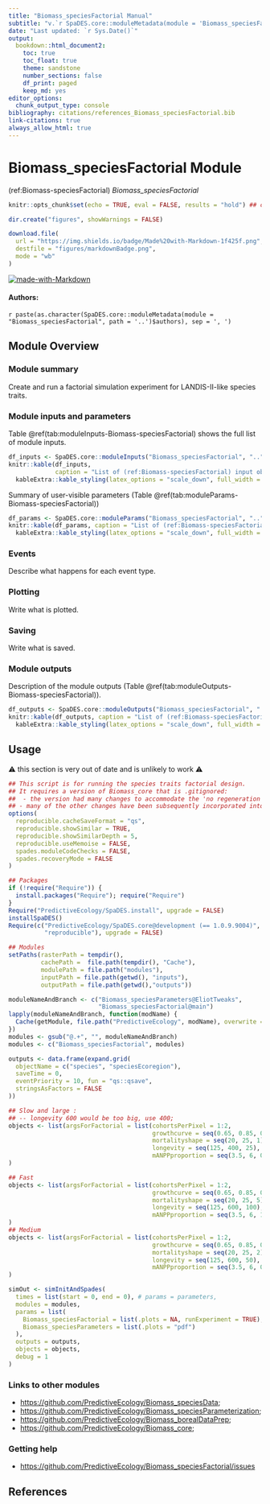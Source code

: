 ```yaml
---
title: "Biomass_speciesFactorial Manual"
subtitle: "v.`r SpaDES.core::moduleMetadata(module = 'Biomass_speciesFactorial', path = '..')$version`"
date: "Last updated: `r Sys.Date()`"
output:
  bookdown::html_document2:
    toc: true
    toc_float: true
    theme: sandstone
    number_sections: false
    df_print: paged
    keep_md: yes
editor_options:
  chunk_output_type: console
bibliography: citations/references_Biomass_speciesFactorial.bib
link-citations: true
always_allow_html: true
---
```


# Biomass_speciesFactorial Module

<!-- the following are text references used in captions for LaTeX compatibility -->
(ref:Biomass-speciesFactorial) *Biomass_speciesFactorial*


```r
knitr::opts_chunk$set(echo = TRUE, eval = FALSE, results = "hold") ## change to eval = TRUE if all chunks are to be evaluated

dir.create("figures", showWarnings = FALSE)

download.file(
  url = "https://img.shields.io/badge/Made%20with-Markdown-1f425f.png",
  destfile = "figures/markdownBadge.png",
  mode = "wb"
)
```

[![made-with-Markdown](figures/markdownBadge.png)](https://commonmark.org)

<!-- if knitting to pdf remember to add the pandoc_args: ["--extract-media", "."] option to yml in order to get the badge images -->

#### Authors:

`r paste(as.character(SpaDES.core::moduleMetadata(module = "Biomass_speciesFactorial", path = '..')$authors), sep = ', ')`
<!-- ideally separate authors with new lines, '\n' not working -->

## Module Overview

### Module summary

Create and run a factorial simulation experiment for LANDIS-II-like species traits.

### Module inputs and parameters

Table \@ref(tab:moduleInputs-Biomass-speciesFactorial) shows the full list of module inputs.

```r
df_inputs <- SpaDES.core::moduleInputs("Biomass_speciesFactorial", "..")
knitr::kable(df_inputs,
             caption = "List of (ref:Biomass-speciesFactorial) input objects and their description.") |>
  kableExtra::kable_styling(latex_options = "scale_down", full_width = TRUE)
```

Summary of user-visible parameters (Table \@ref(tab:moduleParams-Biomass-speciesFactorial))


```r
df_params <- SpaDES.core::moduleParams("Biomass_speciesFactorial", "..")
knitr::kable(df_params, caption = "List of (ref:Biomass-speciesFactorial) parameters and their description.") |>
  kableExtra::kable_styling(latex_options = "scale_down", full_width = TRUE)
```

### Events

<!-- TODO -->
Describe what happens for each event type.

### Plotting

<!-- TODO -->
Write what is plotted.

### Saving

<!-- TODO -->
Write what is saved.

### Module outputs

Description of the module outputs (Table \@ref(tab:moduleOutputs-Biomass-speciesFactorial)).

```r
df_outputs <- SpaDES.core::moduleOutputs("Biomass_speciesFactorial", "..")
knitr::kable(df_outputs, caption = "List of (ref:Biomass-speciesFactorial) outputs and their description.") |>
  kableExtra::kable_styling(latex_options = "scale_down", full_width = TRUE)
```

## Usage

<!-- TODO: updates and testing needed -->

:::{.rmdwarning}
⚠️ this section is very out of date and is unlikely to work ⚠️
:::

```r
## This script is for running the species traits factorial design.
## It requires a version of Biomass_core that is .gitignored:
##  - the version had many changes to accommodate the 'no regeneration' scenario;
## - many of the other changes have been subsequently incorporated into Biomass_core, so it may work with a newer version
options(
  reproducible.cacheSaveFormat = "qs",
  reproducible.showSimilar = TRUE,
  reproducible.showSimilarDepth = 5,
  reproducible.useMemoise = FALSE,
  spades.moduleCodeChecks = FALSE,
  spades.recoveryMode = FALSE
)

## Packages
if (!require("Require")) {
  install.packages("Require"); require("Require")
}
Require("PredictiveEcology/SpaDES.install", upgrade = FALSE)
installSpaDES()
Require(c("PredictiveEcology/SpaDES.core@development (== 1.0.9.9004)",
          "reproducible"), upgrade = FALSE)

## Modules
setPaths(rasterPath = tempdir(),
         cachePath =  file.path(tempdir(), "Cache"),
         modulePath = file.path("modules"),
         inputPath = file.path(getwd(), "inputs"),
         outputPath = file.path(getwd(),"outputs"))

moduleNameAndBranch <- c("Biomass_speciesParameters@EliotTweaks",
                         "Biomass_speciesFactorial@main")
lapply(moduleNameAndBranch, function(modName) {
  Cache(getModule, file.path("PredictiveEcology", modName), overwrite = TRUE)
})
modules <- gsub("@.+", "", moduleNameAndBranch)
modules <- c("Biomass_speciesFactorial", modules)

outputs <- data.frame(expand.grid(
  objectName = c("species", "speciesEcoregion"),
  saveTime = 0,
  eventPriority = 10, fun = "qs::qsave",
  stringsAsFactors = FALSE
))

## Slow and large :
## -- longevity 600 would be too big, use 400;
objects <- list(argsForFactorial = list(cohortsPerPixel = 1:2,
                                        growthcurve = seq(0.65, 0.85, 0.02),
                                        mortalityshape = seq(20, 25, 1),
                                        longevity = seq(125, 400, 25),
                                        mANPPproportion = seq(3.5, 6, 0.25))
)

## Fast
objects <- list(argsForFactorial = list(cohortsPerPixel = 1:2,
                                        growthcurve = seq(0.65, 0.85, 0.1),
                                        mortalityshape = seq(20, 25, 5),
                                        longevity = seq(125, 600, 100),
                                        mANPPproportion = seq(3.5, 6, 1))
)
## Medium
objects <- list(argsForFactorial = list(cohortsPerPixel = 1:2,
                                        growthcurve = seq(0.65, 0.85, 0.02),
                                        mortalityshape = seq(20, 25, 2),
                                        longevity = seq(125, 600, 50),
                                        mANPPproportion = seq(3.5, 6, 0.3))
)

simOut <- simInitAndSpades(
  times = list(start = 0, end = 0), # params = parameters, 
  modules = modules, 
  params = list(
    Biomass_speciesFactorial = list(.plots = NA, runExperiment = TRUE),
    Biomass_speciesParameters = list(.plots = "pdf")
  ),
  outputs = outputs,
  objects = objects,
  debug = 1
)
```


### Links to other modules

- <https://github.com/PredictiveEcology/Biomass_speciesData>;
- <https://github.com/PredictiveEcology/Biomass_speciesParameterization>;
- <https://github.com/PredictiveEcology/Biomass_borealDataPrep>;
- <https://github.com/PredictiveEcology/Biomass_core>;

### Getting help

- <https://github.com/PredictiveEcology/Biomass_speciesFactorial/issues>

## References

<!-- autogenerated from bibligraphy -->
